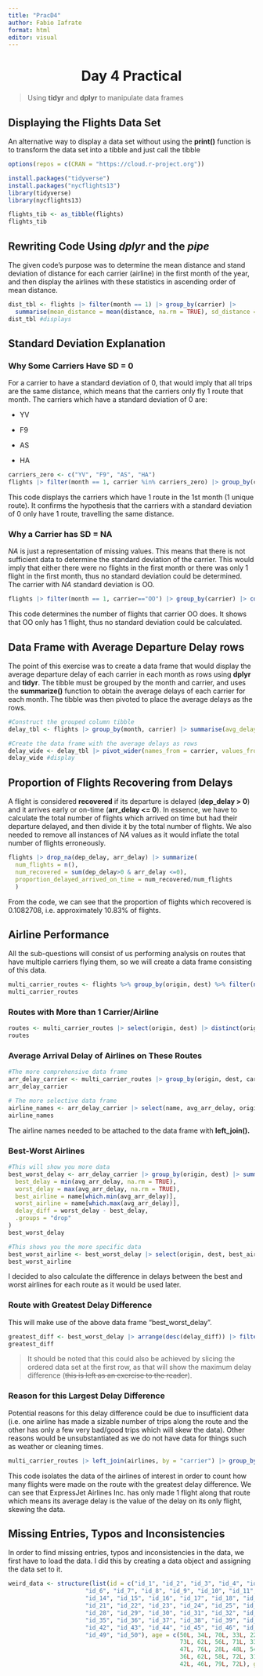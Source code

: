 ```yaml
---
title: "PracD4"
author: Fabio Iafrate
format: html
editor: visual
---
```


# Day 4 Practical {style="text-align: center"}

> Using **tidyr** and **dplyr** to manipulate data frames

## Displaying the Flights Data Set

An alternative way to display a data set without using the **print()** function is to transform the data set into a tibble and just call the tibble

```r
options(repos = c(CRAN = "https://cloud.r-project.org"))

install.packages("tidyverse")
install.packages("nycflights13")
library(tidyverse)
library(nycflights13)

flights_tib <- as_tibble(flights)
flights_tib
```

## Rewriting Code Using *dplyr* and the *pipe*

The given code's purpose was to determine the mean distance and stand deviation of distance for each carrier (airline) in the first month of the year, and then display the airlines with these statistics in ascending order of mean distance.

```r
dist_tbl <- flights |> filter(month == 1) |> group_by(carrier) |>
  summarise(mean_distance = mean(distance, na.rm = TRUE), sd_distance = sd(distance, na.rm= TRUE)) |> arrange(mean_distance) #does everything besides displaying 
dist_tbl #displays
```

## Standard Deviation Explanation

### Why Some Carriers Have SD = 0

For a carrier to have a standard deviation of 0, that would imply that all trips are the same distance, which means that the carriers only fly 1 route that month. The carriers which have a standard deviation of 0 are:

-   YV

-   F9

-   AS

-   HA

```r

carriers_zero <- c("YV", "F9", "AS", "HA")
flights |> filter(month == 1, carrier %in% carriers_zero) |> group_by(carrier) |> summarize(num_unique_routes = n_distinct(paste(origin, dest, sep = "-")), route = unique(paste(origin, dest, sep = "-")))

```

This code displays the carriers which have 1 route in the 1st month (1 unique route). It confirms the hypothesis that the carriers with a standard deviation of 0 only have 1 route, travelling the same distance.

### Why a Carrier has SD = NA

*NA* is just a representation of missing values. This means that there is not sufficient data to determine the standard deviation of the carrier. This would imply that either there were no flights in the first month or there was only 1 flight in the first month, thus no standard deviation could be determined. The carrier with *NA* standard deviation is OO.

```r

flights |> filter(month == 1, carrier=="OO") |> group_by(carrier) |> count(carrier, name = "number_of_flights")

```

This code determines the number of flights that carrier OO does. It shows that OO only has 1 flight, thus no standard deviation could be calculated.

## Data Frame with Average Departure Delay rows

The point of this exercise was to create a data frame that would display the average departure delay of each carrier in each month as rows using **dplyr** and **tidyr**. The tibble must be grouped by the month and carrier, and uses the **summarize()** function to obtain the average delays of each carrier for each month. The tibble was then pivoted to place the average delays as the rows.

```r
#Construct the grouped column tibble
delay_tbl <- flights |> group_by(month, carrier) |> summarise(avg_delay = mean(dep_delay, na.rm = TRUE), .groups = "drop") #must drop groups at end or else it's a weird tibble

#Create the data frame with the average delays as rows
delay_wide <- delay_tbl |> pivot_wider(names_from = carrier, values_from = avg_delay)
delay_wide #display

```

## Proportion of Flights Recovering from Delays

A flight is considered **recovered** if its departure is delayed (**dep_delay \> 0**) and it arrives early or on-time (**arr_delay \<= 0**). In essence, we have to calculate the total number of flights which arrived on time but had their departure delayed, and then divide it by the total number of flights. We also needed to remove all instances of *NA* values as it would inflate the total number of flights erroneously.

```r

flights |> drop_na(dep_delay, arr_delay) |> summarize(
  num_flights = n(), 
  num_recovered = sum(dep_delay>0 & arr_delay <=0),
  proportion_delayed_arrived_on_time = num_recovered/num_flights
  )

```

From the code, we can see that the proportion of flights which recovered is 0.1082708, i.e. approximately 10.83% of flights.

## Airline Performance

All the sub-questions will consist of us performing analysis on routes that have multiple carriers flying them, so we will create a data frame consisting of this data.

```r

multi_carrier_routes <- flights %>% group_by(origin, dest) %>% filter(n_distinct(carrier) > 1) %>% ungroup()
multi_carrier_routes

```

### Routes with More than 1 Carrier/Airline

```r

routes <- multi_carrier_routes |> select(origin, dest) |> distinct(origin, dest)
routes

```

### Average Arrival Delay of Airlines on These Routes

```r
#The more comprehensive data frame
arr_delay_carrier <- multi_carrier_routes |> group_by(origin, dest, carrier) |> summarize(avg_arr_delay = mean(arr_delay, na.rm = TRUE), .groups = "drop") |> left_join(airlines, by = "carrier")
arr_delay_carrier
```

```r
# The more selective data frame
airline_names <- arr_delay_carrier |> select(name, avg_arr_delay, origin, dest) #|> distinct(name)
airline_names
```

The airline names needed to be attached to the data frame with **left_join().**

### Best-Worst Airlines

```r
#This will show you more data
best_worst_delay <- arr_delay_carrier |> group_by(origin, dest) |> summarize(
  best_delay = min(avg_arr_delay, na.rm = TRUE),
  worst_delay = max(avg_arr_delay, na.rm = TRUE),
  best_airline = name[which.min(avg_arr_delay)],
  worst_airline = name[which.max(avg_arr_delay)],
  delay_diff = worst_delay - best_delay,
  .groups = "drop"
)
best_worst_delay
```

```r
#This shows you the more specific data
best_worst_airline <- best_worst_delay |> select(origin, dest, best_airline, worst_airline)
best_worst_airline
```

I decided to also calculate the difference in delays between the best and worst airlines for each route as it would be used later.

### Route with Greatest Delay Difference

This will make use of the above data frame "best_worst_delay".

```r
greatest_diff <- best_worst_delay |> arrange(desc(delay_diff)) |> filter(delay_diff == max(delay_diff, na.rm = TRUE)) |> select(origin, dest, best_airline, worst_airline, delay_diff)
greatest_diff
```

> It should be noted that this could also be achieved by slicing the ordered data set at the first row, as that will show the maximum delay difference (~~this is left as an exercise to the reader~~).

### Reason for this Largest Delay Difference

Potential reasons for this delay difference could be due to insufficient data (i.e. one airline has made a sizable number of trips along the route and the other has only a few very bad/good trips which will skew the data). Other reasons would be unsubstantiated as we do not have data for things such as weather or cleaning times.

```r
multi_carrier_routes |> left_join(airlines, by = "carrier") |> group_by(origin, dest, carrier ,name) |> summarize(flight_count = n(), .groups = "drop") |> filter(origin == "JFK", dest == "ATL", carrier %in% c("9E", "EV"))

```

This code isolates the data of the airlines of interest in order to count how many flights were made on the route with the greatest delay difference. We can see that ExpressJet Airlines Inc. has only made 1 flight along that route which means its average delay is the value of the delay on its only flight, skewing the data.

## Missing Entries, Typos and Inconsistencies 

In order to find missing entries, typos and inconsistencies in the data, we first have to load the data. I did this by creating a data object and assigning the data set to it.

```r
weird_data <- structure(list(id = c("id_1", "id_2", "id_3", "id_4", "id_5", 
                      "id_6", "id_7", "id_8", "id_9", "id_10", "id_11", "id_12", "id_13", 
                      "id_14", "id_15", "id_16", "id_17", "id_18", "id_19", "id_20", 
                      "id_21", "id_22", "id_23", "id_24", "id_25", "id_26", "id_27", 
                      "id_28", "id_29", "id_30", "id_31", "id_32", "id_33", "id_34", 
                      "id_35", "id_36", "id_37", "id_38", "id_39", "id_40", "id_41", 
                      "id_42", "id_43", "id_44", "id_45", "id_46", "id_47", "id_48", 
                      "id_49", "id_50"), age = c(50L, 34L, 70L, 33L, 22L, 61L, 69L, 
                                                 73L, 62L, 56L, 71L, 33L, 73L, 44L, 45L, 46L, 24L, 70L, 46L, 76L, 
                                                 47L, 76L, 28L, 48L, 54L, 27L, 45L, 26L, 61L, 28L, 38L, 55L, 33L, 
                                                 36L, 62L, 58L, 72L, 31L, 34L, 51L, 61L, 64L, 26L, 28L, 60L, 29L, 
                                                 42L, 46L, 79L, 72L), gender = c("male", "male", "male", "female", 
                                                                                 "female", "male", "female", "male", "male", "female", "female", 
                                                                                 "male", "male", "female", "male", "male", "male", "male", "female", 
                                                                                 "male", "male", "male", "male", "female", "femal", "male", "female", 
                                                                                 "female", "female", "female", "male", "female", "female", "female", 
                                                                                 "male", "male", "female", "male", "female", "female", "male", 
                                                                                 "female", "female", "male", "male", "female", "male", "male", 
                                                                                 "male", "female"), height = c(174.4, 197.7, 174.1, 194.5, NA, 
                                                                                                               180.4, 170.5, 157.4, 196.8, 165.1, 153, 197.4, 186, 157.1, 177.5, 
                                                                                                               197.7, 179.3, 170.2, 182.4, NA, 165.4, 161, 168.5, 199.2, 157.7, 
                                                                                                               154.6, 157.1, 184.5, 181, 194.6, 183.6, 186.9, 176.1, 183, 191.1, 
                                                                                                               189.3, 199, 172, 165.6, 170.5, 150.5, 159.2, 192.1, 161.6, 162, 
                                                                                                               153.8, 162.3, 186.6, 192.4, 174.9), weight = c(69.4, 62.3, 55.6, 
                                                                                                                                                              69.5, 78.6, 60.8, 72.2, 60.9, 75.1, 67.7, 82.5, 68.7, 67.8, 76.7, 
                                                                                                                                                              87, 61.1, 70.6, 63.3, 81.5, 59.2, 93.2, 87.3, 83.4, 80.9, 68.6, 
                                                                                                                                                              76.5, 93.7, 79.1, 92, 65.6, 85.4, 63.3, 79.7, 74.1, 63.3, 78.2, 
                                                                                                                                                              95.7, 95.1, 63.7, 66.1, 99.3, 81, 96.9, 73.3, 70.3, 83, 57.6, 
                                                                                                                                                              78.6, 61.9, 98.1), blood_type = c("O", "A", "O", "O", "B", "AB", 
                                                                                                                                                                                                "O", "O", "O", "AB", "A", "O", "O", "O", "B", "A", "B", "AB", 
                                                                                                                                                                                                "O", "AB", "A", "AB", "O", "B", "A", "A", "B", "AB", "A", "B", 
                                                                                                                                                                                                "B", "A", "O", "O", "O", "B", "O", "A", "A", "B", "A", "O", "AB", 
                                                                                                                                                                                                "A", "A", "O", "O", "B", "A", "O"), disease_status = c("diseased", 
                                                                                                                                                                                                                                                       "healthy", "healthy", "healthy", "healthy", "healthy", "diseased", 
                                                                                                                                                                                                                                                       "healthy", "diseased", "Healthy", "diseased", "healthy", "diseased", 
                                                                                                                                                                                                                                                       "healthy", "diseased", "healthy", "healthy", "healthy", "healthy", 
                                                                                                                                                                                                                                                       "healthy", "healthy", "diseased", "healthy", "diseased", "healthy", 
                                                                                                                                                                                                                                                       "healthy", "healthy", "healthy", "diseased", "diseased", "healthy", 
                                                                                                                                                                                                                                                       "healthy", "healthy", "diseased", "diseased", "diseased", "healthy", 
                                                                                                                                                                                                                                                       "diseased", "healthy", "healthy", "healthy", "healthy", "healthy", 
                                                                                                                                                                                                                                                       "diseased", "diseased", "diseased", "healthy", "healthy", "diseased", 
                                                                                                                                                                                                                                                       "diseased"), cholesterol = c(228, 223, 213, 198, 166, 151, 195, 
                                                                                                                                                                                                                                                                                    199, 189, 196, 221, 156, 185, 230, 234, 174, 185, 236, 235, 180, 
                                                                                                                                                                                                                                                                                    165, 220, 160, 153, 250, 153, 184, 242, 212, 179, 224, 233, 181, 
                                                                                                                                                                                                                                                                                    199, 220, 214, 214, 248, 191, 162, 203, 173, 199, 187, 248, 189, 
                                                                                                                                                                                                                                                                                    173, 212, 164, 247), glucose = c(96, 78, 101, 119, 103, 91, 86, 
                                                                                                                                                                                                                                                                                                                     NA, 77, 80, 115, 85, 88, 109, NA, 71, 90, 94, 91, 87, 113, 93, 
                                                                                                                                                                                                                                                                                                                     97, 118, 109, 80, 85, 119, 99, 108, 89, 108, 97, 116, 79, 84, 
                                                                                                                                                                                                                                                                                                                     75, 81, 119, NA, 106, 109, 75, 82, 84, 75, 76, 120, 119, 77), 
               smoker = c("yes", "yes", "yes", "yes", "no", "yes", "no", 
                          "yes", "no", "no", "no", "no", "no", "yes", "no", "yes", 
                          "yes", "yes", "yes", "yes", "yes", "yes", "yes", "yes", "no", 
                          "no", "yes", "yes", "yes", "no", "no", "yes", "no", "yes", 
                          "no", "yes", "no", "yes", "yes", "yes", "no", "no", "yes", 
                          "no", "no", "no", "no", "no", "no", "yes"), exercise = c("occasional", 
                                                                                   "regular", "occasional", "regular", "none", "occasional", 
                                                                                   "regular", "none", "occasional", "none", "occasional", "none", 
                                                                                   "none", "regular", "occasional", "none", "regular", "regular", 
                                                                                   "none", "occasional", "none", "occasional", "occasional", 
                                                                                   "occasional", "regular", "occasional", "regular", "regular", 
                                                                                   "regular", "occasional", "occasional", "none", "none", "regular", 
                                                                                   "occasional", "occasional", "none", "none", "none", "none", 
                                                                                   "occasional", "regular", "regular", "none", "regular", "occasional", 
                                                                                   "occasional", "none", "occasional", "regular"), income = c(84820L, 
                                                                                                                                              81547L, 22588L, 72490L, 74533L, 25338L, 41469L, 57315L, 63629L, 
                                                                                                                                              88662L, 62615L, 56261L, 58499L, 82232L, 77584L, 77275L, 38468L, 
                                                                                                                                              54510L, 91326L, 78611L, 31402L, 29586L, 21441L, 58269L, 84173L, 
                                                                                                                                              88295L, 37940L, 43750L, 69750L, 92356L, 82518L, 91455L, 68866L, 
                                                                                                                                              51178L, 68275L, 27689L, 35418L, 81318L, 62405L, 86851L, 25654L, 
                                                                                                                                              47553L, 74474L, 51409L, 22607L, 55360L, 96351L, 21516L, 41927L, 
                                                                                                                                              55810L), education = c("master", "bachelor", "PhD", "master", 
                                                                                                                                                                     "bachelor", "highschool", "PhD", "highschool", "PhD", "PhD", 
                                                                                                                                                                     "bachelor", "highschool", "master", "bachelor", "PhD", "PhD", 
                                                                                                                                                                     "PhD", "bachelor", "master", "highschool", "PhD", "highschool", 
                                                                                                                                                                     "bachelor", "master", "highschool", "highschool", "master", 
                                                                                                                                                                     "master", "bachelor", "PhD", "highschool", "PhD", "master", 
                                                                                                                                                                     "master", "master", "PhD", "highschool", "master", "master", 
                                                                                                                                                                     "highschool", "bachelor", "highschool", "bachelor", "PhD", 
                                                                                                                                                                     "bachelor", "highschool", "master", "highschool", "bachelor", 
                                                                                                                                                                     "bachelor"), region = c("North", "South", "North", "West", 
                                                                                                                                                                                             "North", "West", "South", "South", "West", "South", "West", 
                                                                                                                                                                                             "South", "West", "East", "North", "West", "North", "North", 
                                                                                                                                                                                             "West", "North", "East", "West", "South", "North", "North", 
                                                                                                                                                                                             "East", "East", "North", "North", "West", "South", "West", 
                                                                                                                                                                                             "West", "East", "West", "North", "West", "North", "East", 
                                                                                                                                                                                             "North", "West", "South", "South", "East", "North", "West", 
                                                                                                                                                                                             "West", "East", "North", "East"), marital_status = c("divorced", 
                                                                                                                                                                                                                                                  "single", "divorced", "divorced", "divorced", "divorced", 
                                                                                                                                                                                                                                                  "divorced", "married", "divorced", "married", "divorced", 
                                                                                                                                                                                                                                                  "widowed", "married", "single", "widowed", "widowed", "single", 
                                                                                                                                                                                                                                                  "divorced", "widowed", "widowed", "single", "married", "single", 
                                                                                                                                                                                                                                                  "married", "widowed", "married", "single", "single", "widowed", 
                                                                                                                                                                                                                                                  "married", "widowed", "divorced", "single", "married", "single", 
                                                                                                                                                                                                                                                  "widowed", "widowed", "married", "widowed", "divorced", "married", 
                                                                                                                                                                                                                                                  "married", "divorced", "single", "married", "widowed", "divorced", 
                                                                                                                                                                                                                                                  "divorced", "single", "divorced")), row.names = c(NA, -50L
                                                                                                                                                                                                                                                  ), class = c("tbl_df", "tbl", "data.frame"))
```

### Missing Entries

```r
missing_values <- weird_data |> summarise(across(everything(), ~sum(is.na(.)), .names = "missing_{.col}"))
missing_values

missing_values |> pivot_longer(everything(), names_to = "column", values_to = "missing_count") |> filter(missing_count>0)
```

This code checks all columns for NA values. The \~ makes this an anonymous function so we do not need to make the function, and the "." is what tells the program to check the entire column. It then displays only the columns with missing values.

### Typos

To determine the number of typos, I made use of the **viewcols()** function that comes with the **UtilsDataRSV** package.

```r
UtilsDataRSV::view_cols(weird_data)

```

We can see that there are 2 typos:

-   "femal" in the gender column

-   "Healthy" in the disease_status column
